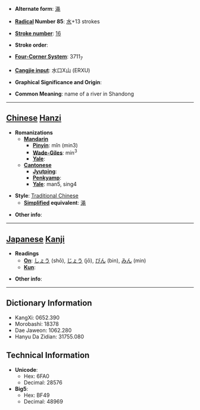 * '''Alternate form''': [[渑]]

* '''[[Wiktionary:Chinese radical index| Radical]] Number 85''': [[Wiktionary:Chinese radical index 水|水]]+13 strokes

* '''[[Wiktionary:Chinese total strokes index|Stroke number]]''': [[Wiktionary:Chinese total strokes index 16|16]]

* '''Stroke order''': 

* '''[[Wiktionary:Chinese four corner index|Four-Corner System]]''': 3711<sub>7</sub>

* '''[[Wiktionary:Chinese Cangjie index|Cangjie input]]''': 水口X山 (ERXU)

* '''Graphical Significance and Origin''': 

* '''Common Meaning''': name of a river in Shandong

----

== [[Chinese]] [[Hanzi]] ==

* '''Romanizations'''
** '''[[Mandarin]]'''
*** '''[[Pinyin]]''': mǐn (min3)
*** '''[[Wade-Giles]]''': min<sup>3</sup>
*** '''[[Yale]]''': 
** '''[[Cantonese]]'''
*** '''[[Jyutping]]''':
*** '''[[Penkyamp]]''': 
*** '''[[Yale]]''': man5, sing4

* '''Style''': [[Traditional Chinese]] 
** '''[[Simplified Chinese|Simplified]] equivalent''': [[渑]]

* '''Other info''': 

----

== [[Japanese]] [[Kanji]] ==

* '''Readings'''
** '''[[On]]''': [[しょう]] (shō), [[じょう]] (jō), [[びん]] (bin), [[みん]] (min)
** '''[[Kun]]''': 

* '''Other info''':  

----

== Dictionary Information ==

* KangXi: 0652.390
* Morobashi: 18378
* Dae Jaweon: 1062.280
* Hanyu Da Zidian: 31755.080

== Technical Information ==

* '''Unicode''':
** Hex: 6FA0
** Decimal: 28576
* '''Big5''':
** Hex: BF49
** Decimal: 48969